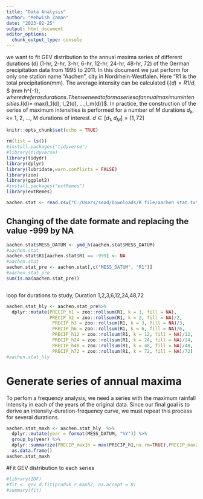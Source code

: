 ---
title: "Data Analysis"
author: "Mehwish Zaman"
date: "2023-02-25"
output: html_document
editor_options: 
  chunk_output_type: console
---

we want to fit GEV distribution to the annual maxima series of different durations (d) (1-hr, 2-hr, 3-hr, 6-hr, 12-hr, 24-hr, 48-hr, 72) of the German precipitation data from 1995 to 2011. In this document we just perform for only one station name "Aachen", city in Nordrhein-Westfalen.
Here "R1 is the total precipitation(mm). The average intensity can be calculated $I_l(d)=R1/d$, $ (mm h^{-1}$, where d refer as durations. Then we need to form a series of annual maximum intensities. 
$I(d)= max\{I_1(d), I_2(d), ...,I_m(d)\}$. In practice, the construction of the series of maximum intensities is
performed for a number of M durations $d_k$, k= 1, 2, ..., M durations of interest. $d\in[d_1 , d_M]=[1,72]$


```{r setup, include=FALSE}
knitr::opts_chunk$set(echo = TRUE)
```
```{r}
rm(list = ls())
#install.packages("tidyverse")
#library(tidyverse)
library(tidydr)
library(dplyr)
library(lubridate,warn.conflicts = FALSE)
library(zoo)
library(ggplot2)
#install.packages("extRemes")
library(extRemes)

aachen.stat <- read.csv("C:/Users/sead/Downloads/R file/aachen stat.txt", header=TRUE, sep=";")
```


## Changing of the date formate and replacing the value -999 by NA


```{r }
aachen.stat$MESS_DATUM <- ymd_h(aachen.stat$MESS_DATUM)
#aachen.stat
aachen.stat$R1[aachen.stat$R1 == -999] <- NA
#aachen.stat
aachen.stat_pre <- aachen.stat[,c("MESS_DATUM", "R1")]
#aachen.stat_pre
sum(is.na(aachen.stat_pre))
```





```{r}

```
loop for durations to study, Duration 1,2,3,6,12,24,48,72

```{r}

aachen.stat_hly <- aachen.stat_pre%>%
  dplyr::mutate(PRECIP_h1 = zoo::rollsum(R1, k = 1, fill = NA),
                PRECIP_h2 = zoo::rollsum(R1, k = 2, fill = NA)/2,
                 PRECIP_h3 = zoo::rollsum(R1, k = 3, fill = NA)/3,
                 PRECIP_h6 = zoo::rollsum(R1, k = 6, fill = NA)/6,
                 PRECIP_h12 = zoo::rollsum(R1, k = 12, fill = NA)/12,
                 PRECIP_h24 = zoo::rollsum(R1, k = 24, fill = NA)/24,
                 PRECIP_h48 = zoo::rollsum(R1, k = 48, fill = NA)/48,
                 PRECIP_h72 = zoo::rollsum(R1, k = 72, fill = NA)/72)
#aachen.stat_hly

```

# Generate series of annual maxima
To perfom a frequency analysis, we need a series with the maximum rainfall intensity in each of the years of the original data. Since our final goal is to derive an intensity-duration-frequency curve, we must repeat this process for several durations.

```{r}
aachen.stat_maxh <- aachen.stat_hly  %>% 
  dplyr::mutate(year = format(MESS_DATUM, "%Y")) %>%
  group_by(year) %>%
  dplyr::summarize(PRECIP_max1h = max(PRECIP_h1,na.rm=TRUE),PRECIP_max2h = max(PRECIP_h2, na.rm=TRUE),PRECIP_max3h = max(PRECIP_h3, na.rm=TRUE),PRECIP_max6h = max(PRECIP_h6, na.rm=TRUE), PRECIP_max12h = max(PRECIP_h12, na.rm=TRUE),PRECIP_max24h = max(PRECIP_h24, na.rm=TRUE),PRECIP_max48h = max(PRECIP_h48, na.rm=TRUE), PRECIP_max72h = max(PRECIP_h72, na.rm=TRUE)) %>% 
  as.data.frame()
aachen.stat_maxh
```
#Fit GEV distribution to each series

```{r}
#library(IDF)
#fit <- gev.d.fit(produk_r_maxh2, na.accept = 0)
#summary(fit)

```


